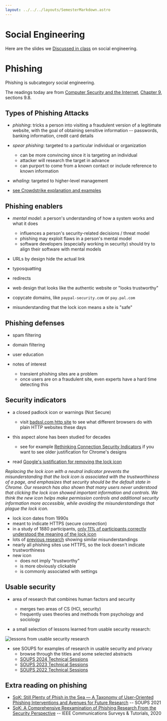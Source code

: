 ```yaml
---
layout: ../../../layouts/SemesterMarkdown.astro
---
```



# Social Engineering

Here are the slides we [Discussed in class](https://cs465.byu.edu/static/lectures/f22/social_engineering.pdf) on
social engineering.


# Phishing

Phishing is subcategory social engineering. 

The readings today are from
[Computer Security and the Internet](https://people.scs.carleton.ca/~paulv/toolsjewels.html),
[Chapter 9](https://people.scs.carleton.ca/~paulv/toolsjewels/TJrev1/ch9-rev1.pdf),
sections 9.8.

## Types of Phishing Attacks

- _phishing_: tricks a person into visiting a fraudulent version of a legitimate
  website, with the goal of obtaining sensitive information -- passwords,
  banking information, credit card details

- _spear phishing_: targeted to a particular individual or organization

  - can be more convincing since it is targeting an individual
  - attacker will research the target in advance
  - can purport to come from a known contact or include reference to known
    information

- _whaling_: targeted to higher-level management

- [see Crowdstrike explanation and examples](https://www.crowdstrike.com/cybersecurity-101/phishing/spear-phishing/)

## Phishing enablers

- _mental model_: a person's understanding of how a system works and what it
  does

  - influences a person's security-related decisions / threat model
  - phishing may exploit flaws in a person's mental model
  - software developers (especially working in security) should try to align
    their software with mental models

- URLs by design hide the actual link
- typosquatting
- redirects
- web design that looks like the authentic website or "looks trustworthy"
- copycate domains, like `paypal-security.com` or `pay.pal.com`
- misunderstanding that the lock icon means a site is "safe"

## Phishing defenses

- spam filtering
- domain filtering
- user education

- notes of interest
  - transient phishing sites are a problem
  - once users are on a fraudulent site, even experts have a hard time detecting
    this

## Security indicators

- a closed padlock icon or warnings (Not Secure)

  - visit [badssl.com http site](http://http.badssl.com/) to see what different
    browsers do with plain HTTP websites these days

- this aspect alone has been studied for decades

  - see for example
    [Rethinking Connection Security Indicators](https://www.usenix.org/system/files/conference/soups2016/soups2016-paper-porter-felt.pdf)
    if you want to see older justification for Chrome's designs

- read
  [Google's justification for removing the lock icon](https://blog.chromium.org/2023/05/an-update-on-lock-icon.html)

_Replacing the lock icon with a neutral indicator prevents the misunderstanding
that the lock icon is associated with the trustworthiness of a page, and
emphasizes that security should be the default state in Chrome. Our research has
also shown that many users never understood that clicking the lock icon showed
important information and controls. We think the new icon helps make permission
controls and additional security information more accessible, while avoiding the
misunderstandings that plague the lock icon._

- lock icon dates from 1990s
- meant to indicate HTTPS (secure connection)
- in a study of 1880 participants,
  [only 11% of participants correctly understood the meaning of the lock icon](https://research.google/pubs/it-builds-trust-with-the-customers-exploring-user-perceptions-of-the-padlock-icon-in-browser-ui/)
- lots of [previous research](https://ieeexplore.ieee.org/document/4223213)
  showing similar misunderstandings
- nearly all phishing sites use HTTPS, so the lock doesn't indicate
  trustworthiness
- new icon
  - does not imply "trustworthy"
  - is more obviously clickable
  - is commonly associated with settings

## Usable security

- area of research that combines human factors and security

  - merges two areas of CS (HCI, security)
  - frequently uses theories and methods from psychology and sociology

- a small selection of lessons learned from usable security research:

<Image alt="lessons from usable security research" src={table_9_3} />

- see SOUPS for examples of research in usable security and privacy
  - browse through the titles and some selected abstracts
  - [SOUPS 2024 Technical Sessions](https://www.usenix.org/conference/soups2024/technical-sessions)
  - [SOUPS 2023 Technical Sessions](https://www.usenix.org/conference/soups2023/technical-sessions)
  - [SOUPS 2022 Technical Sessions](https://www.usenix.org/conference/soups2022/technical-sessions)

## Extra reading on phishing

- [SoK: Still Plenty of Phish in the Sea — A Taxonomy of User-Oriented Phishing Interventions and Avenues for Future Research](https://www.usenix.org/system/files/soups2021-franz.pdf)
  -- SOUPS 2021
- [SoK: A Comprehensive Reexamination of Phishing Research From the Security Perspective](https://ieeexplore.ieee.org/stamp/stamp.jsp?arnumber=8924660)
  -- IEEE Communications Surveys & Tutorials, 2020
